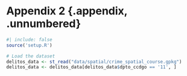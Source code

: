 # Appendix 2 {.appendix, .unnumbered}

```r
#| include: false
source('setup.R')

# Load the dataset
delitos_data <- st_read("data/spatial/crime_spatial_course.gpkg")
delitos_data <- delitos_data[delitos_data$dpto_ccdgo == '11', ]
```


